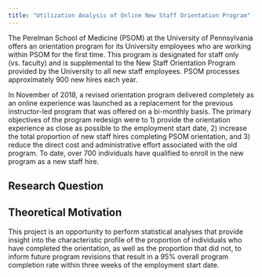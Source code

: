 ```yaml
---
title: "Utilization Analysis of Online New Staff Orientation Program"
---
```


The Perelman School of Medicine (PSOM) at the University of Pennsylvania offers an orientation program for its University employees who are working within PSOM for the first time. This program is designated for staff only (vs. faculty) and is supplemental to the New Staff Orientation Program provided by the University to all new staff employees. PSOM processes approximately 900 new hires each year.

In November of 2018, a revised orientation program delivered completely as an online experience was launched as a replacement for the previous instructor-led program that was offered on a bi-monthly basis. The primary objectives of the program redesign were to 1) provide the orientation experience as close as possible to the employment start date, 2) increase the total proportion of new staff hires completing PSOM orientation, and 3) reduce the direct cost and administrative effort associated with the old program. To date, over 700 individuals have qualified to enroll in the new program as a new staff hire.

## Research Question


## Theoretical Motivation

This project is an opportunity to perform statistical analyses that provide insight into the characteristic profile of the proportion of individuals who have completed the orientation, as well as the proportion that did not, to inform future program revisions that result in a 95% overall program completion rate within three weeks of the employment start date. 

